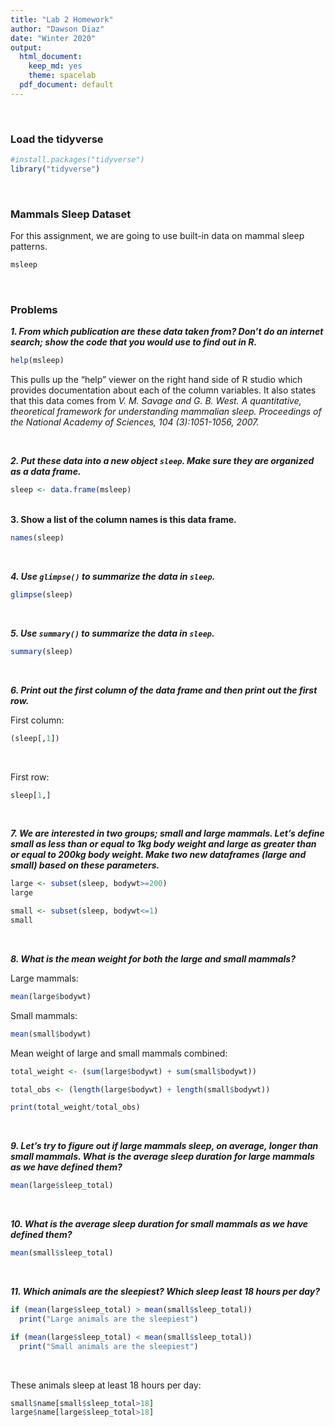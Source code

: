 ```yaml
---
title: "Lab 2 Homework"
author: "Dawson Diaz"
date: "Winter 2020"
output:
  html_document:
    keep_md: yes
    theme: spacelab
  pdf_document: default
---
```

<br>

### Load the tidyverse
```r
#install.packages("tidyverse")
library("tidyverse")
```

<br>

### Mammals Sleep Dataset
For this assignment, we are going to use built-in data on mammal sleep patterns.  
```r
msleep
```
<br>

### Problems

***1. From which publication are these data taken from? Don't do an internet search; show the code that you would use to find out in R.***


```r
help(msleep)
```

This pulls up the "help" viewer on the right hand side of R studio which provides documentation about each of the column variables. It also states that this data comes from *V. M. Savage and G. B. West. A quantitative, theoretical framework for understanding mammalian sleep. Proceedings of the National Academy of Sciences, 104 (3):1051-1056, 2007.*

<br>

***2. Put these data into a new object `sleep`. Make sure they are organized as a data frame.***

```r
sleep <- data.frame(msleep)
```

<br>
**3. Show a list of the column names is this data frame.**

```r
names(sleep)
```
<br>


***4. Use `glimpse()` to summarize the data in `sleep`.***

```r
glimpse(sleep)
```

<br>

***5. Use `summary()` to summarize the data in `sleep`.***

```r
summary(sleep)
```

<br>

***6. Print out the first column of the data frame and then print out the first row.***

First  column:
```r
(sleep[,1])
```

<br>

First row:
```r
sleep[1,]
```

<br>

***7. We are interested in two groups; small and large mammals. Let's define small as less than or equal to 1kg body weight and large as greater than or equal to 200kg body weight. Make two new dataframes (large and small) based on these parameters.***


```r
large <- subset(sleep, bodywt>=200)
large
```

```r
small <- subset(sleep, bodywt<=1)
small
```

<br>

***8. What is the mean weight for both the large and small mammals?***


Large mammals:
```r
mean(large$bodywt)
```

Small mammals:
```r
mean(small$bodywt)
```

Mean weight of large and small mammals combined:
```r

total_weight <- (sum(large$bodywt) + sum(small$bodywt))

total_obs <- (length(large$bodywt) + length(small$bodywt))

print(total_weight/total_obs)

```


<br>

***9. Let's try to figure out if large mammals sleep, on average, longer than small mammals. What is the average sleep duration for large mammals as we have defined them?***

```r
mean(large$sleep_total)
```

<br>

***10. What is the average sleep duration for small mammals as we have defined them?***


```r
mean(small$sleep_total)
```

<br>

***11. Which animals are the sleepiest? Which sleep least 18 hours per day?***

```r
if (mean(large$sleep_total) > mean(small$sleep_total))
  print("Large animals are the sleepiest") 

if (mean(large$sleep_total) < mean(small$sleep_total))
  print("Small animals are the sleepiest")

```

<br>

These animals sleep at least 18 hours per day:
```r
small$name[small$sleep_total>18]
large$name[large$sleep_total>18]
```





<br><br><br>
